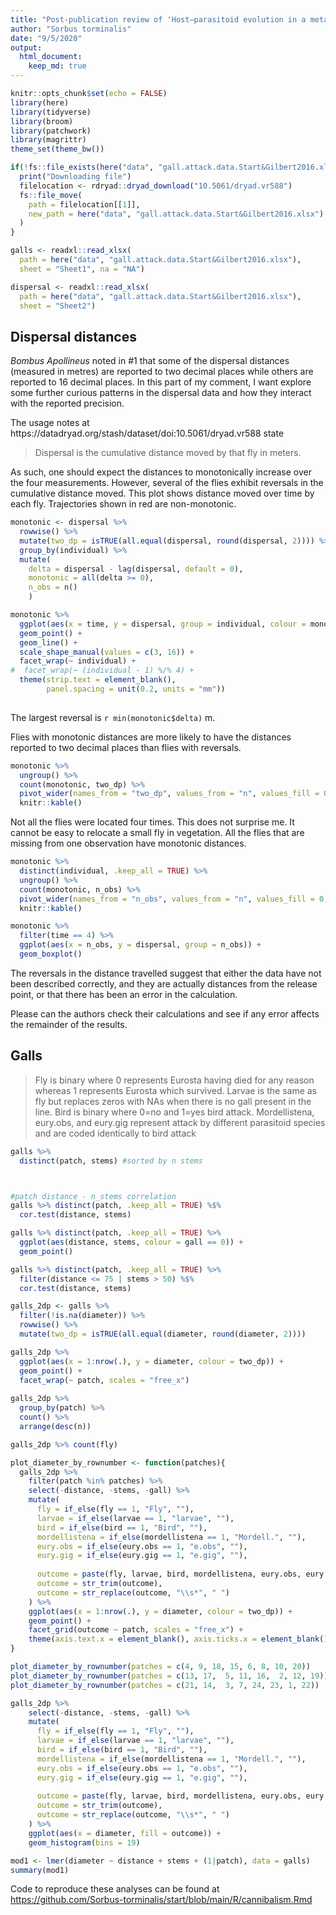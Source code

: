 ```yaml
---
title: "Post-publication review of 'Host–parasitoid evolution in a metacommunity'"
author: "Sorbus torminalis"
date: "9/5/2020"
output:
  html_document:
    keep_md: true
---
```


```r
knitr::opts_chunk$set(echo = FALSE)
library(here)
library(tidyverse)
library(broom)
library(patchwork)
library(magrittr)
theme_set(theme_bw())
```

```r
if(!fs::file_exists(here("data", "gall.attack.data.Start&Gilbert2016.xlsx"))){
  print("Downloading file")
  filelocation <- rdryad::dryad_download("10.5061/dryad.vr588")
  fs::file_move(
    path = filelocation[[1]], 
    new_path = here("data", "gall.attack.data.Start&Gilbert2016.xlsx")
  ) 
}
```

```r
galls <- readxl::read_xlsx(
  path = here("data", "gall.attack.data.Start&Gilbert2016.xlsx"), 
  sheet = "Sheet1", na = "NA")

dispersal <- readxl::read_xlsx(
  path = here("data", "gall.attack.data.Start&Gilbert2016.xlsx"), 
  sheet = "Sheet2")
```


## Dispersal distances

_Bombus Apollineus_ noted in #1 that some of the dispersal distances (measured in metres) are reported to two decimal places while others are reported to 16 decimal places. 
In this part of my comment, I want explore some further curious patterns in the dispersal data and how they interact with the reported precision.

The usage notes at https://datadryad.org/stash/dataset/doi:10.5061/dryad.vr588 state

> Dispersal is the cumulative distance moved by that fly in meters.

As such, one should expect the distances to monotonically increase over the four measurements. 
However, several of the flies exhibit reversals in the cumulative distance moved.
This plot shows distance moved over time by each fly. 
Trajectories shown in red are non-monotonic.

```r
monotonic <- dispersal %>% 
  rowwise() %>% 
  mutate(two_dp = isTRUE(all.equal(dispersal, round(dispersal, 2)))) %>% 
  group_by(individual) %>% 
  mutate(
    delta = dispersal - lag(dispersal, default = 0),
    monotonic = all(delta >= 0), 
    n_obs = n()
    )  

monotonic %>% 
  ggplot(aes(x = time, y = dispersal, group = individual, colour = monotonic, shape = two_dp)) +
  geom_point() + 
  geom_line() +
  scale_shape_manual(values = c(3, 16)) +
  facet_wrap(~ individual) +
#  facet_wrap(~ (individual - 1) %/% 4) +
  theme(strip.text = element_blank(), 
        panel.spacing = unit(0.2, units = "mm"))
  
```

The largest reversal is `r min(monotonic$delta)` m.


Flies with monotonic distances are more likely to have the distances reported to two decimal places than flies with reversals.

```r
monotonic %>% 
  ungroup() %>% 
  count(monotonic, two_dp) %>% 
  pivot_wider(names_from = "two_dp", values_from = "n", values_fill = 0, names_prefix = "2 DP = ") %>% 
  knitr::kable()
```

Not all the flies were located four times.
This does not surprise me. 
It cannot be easy to relocate a small fly in vegetation.
All the flies that are missing from one observation have monotonic distances.

```r
monotonic %>% 
  distinct(individual, .keep_all = TRUE) %>% 
  ungroup() %>% 
  count(monotonic, n_obs) %>% 
  pivot_wider(names_from = "n_obs", values_from = "n", values_fill = 0, names_prefix = "N = ") %>% 
  knitr::kable()

```

```r
monotonic %>% 
  filter(time == 4) %>% 
  ggplot(aes(x = n_obs, y = dispersal, group = n_obs)) +
  geom_boxplot()

```

The reversals in the distance travelled suggest that either the data have not been described correctly, and they are actually distances from the release point, or that there has been an error in the calculation.

Please can the authors check their calculations and see if any error affects the remainder of the results.

## Galls

>Fly is binary where 0 represents Eurosta having died for any reason whereas 1 represents Eurosta which survived. Larvae is the same as fly but replaces zeros with NAs when there is no gall present in the line. Bird is binary where 0=no and 1=yes bird attack. Mordellistena, eury.obs, and eury.gig represent attack by different parasitoid species and are coded identically to bird attack

```r
galls %>% 
  distinct(patch, stems) #sorted by n stems



#patch distance - n_stems correlation 
galls %>% distinct(patch, .keep_all = TRUE) %$% 
  cor.test(distance, stems) 

galls %>% distinct(patch, .keep_all = TRUE) %>% 
  ggplot(aes(distance, stems, colour = gall == 0)) +
  geom_point()

galls %>% distinct(patch, .keep_all = TRUE) %>% 
  filter(distance <= 75 | stems > 50) %$%
  cor.test(distance, stems)


```
```r
galls_2dp <- galls %>% 
  filter(!is.na(diameter)) %>% 
  rowwise() %>% 
  mutate(two_dp = isTRUE(all.equal(diameter, round(diameter, 2))))

galls_2dp %>% 
  ggplot(aes(x = 1:nrow(.), y = diameter, colour = two_dp)) +
  geom_point() +
  facet_wrap(~ patch, scales = "free_x")
  
galls_2dp %>% 
  group_by(patch) %>% 
  count() %>% 
  arrange(desc(n))

galls_2dp %>% count(fly) 

plot_diameter_by_rownumber <- function(patches){
  galls_2dp %>% 
    filter(patch %in% patches) %>%
    select(-distance, -stems, -gall) %>% 
    mutate(
      fly = if_else(fly == 1, "Fly", ""),
      larvae = if_else(larvae == 1, "larvae", ""),
      bird = if_else(bird == 1, "Bird", ""), 
      mordellistena = if_else(mordellistena == 1, "Mordell.", ""), 
      eury.obs = if_else(eury.obs == 1, "e.obs", ""),
      eury.gig = if_else(eury.gig == 1, "e.gig", ""),
    
      outcome = paste(fly, larvae, bird, mordellistena, eury.obs, eury.gig),
      outcome = str_trim(outcome),
      outcome = str_replace(outcome, "\\s*", " ")
    ) %>% 
    ggplot(aes(x = 1:nrow(.), y = diameter, colour = two_dp)) +
    geom_point() +
    facet_grid(outcome ~ patch, scales = "free_x") +
    theme(axis.text.x = element_blank(), axis.ticks.x = element_blank(), axis.title.x = element_blank(), legend.position = "none")
}

plot_diameter_by_rownumber(patches = c(4, 9, 18, 15, 6, 8, 10, 20)) 
plot_diameter_by_rownumber(patches = c(13, 17,  5, 11, 16,  2, 12, 19))
plot_diameter_by_rownumber(patches = c(21, 14,  3, 7, 24, 23, 1, 22))

galls_2dp %>% 
    select(-distance, -stems, -gall) %>% 
    mutate(
      fly = if_else(fly == 1, "Fly", ""),
      larvae = if_else(larvae == 1, "larvae", ""),
      bird = if_else(bird == 1, "Bird", ""), 
      mordellistena = if_else(mordellistena == 1, "Mordell.", ""), 
      eury.obs = if_else(eury.obs == 1, "e.obs", ""),
      eury.gig = if_else(eury.gig == 1, "e.gig", ""),
    
      outcome = paste(fly, larvae, bird, mordellistena, eury.obs, eury.gig),
      outcome = str_trim(outcome),
      outcome = str_replace(outcome, "\\s*", " ")
    ) %>% 
    ggplot(aes(x = diameter, fill = outcome)) +
    geom_histogram(bins = 19) 

```

```r
mod1 <- lmer(diameter ~ distance + stems + (1|patch), data = galls)
summary(mod1)
```

Code to reproduce these analyses can be found at [https://github.com/Sorbus-torminalis/start/blob/main/R/cannibalism.Rmd](https://github.com/Sorbus-torminalis/start/blob/main/R/hostparasitoidevometacom.Rmd)